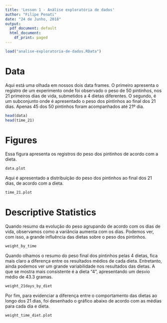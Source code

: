 ```yaml
---
title: 'Lesson 1 - Análise exploratória de dados'
author: "Filipe Penati"
date: "24 de Junho, 2018"
output:
  pdf_document: default
  html_document:
    df_print: paged
---
```

```r
load("analise-exploratoria-de-dados.RData")
```

# Data

Aqui está uma olhada em nossos dois data frames. O primeiro apresenta o registro de um experimento onde foi observado o peso de 50 pintinhos, nos 21 primeiros dias de vida, submetidos a 4 dietas diferentes. 
O segundo, é um subconjunto onde é apresentado o peso dos pintinhos ao final dos 21 dias. Apenas 45 dos 50 pintinhos foram acompanhados até 21º dia.

```r
head(data)
head(time_21)
```

# Figures

Essa figura apresenta os registros do peso dos pintinhos de acordo com a dieta.

```r
data.plot
```

Aqui é apresentado a distribuição do peso dos pintinhos ao final dos 21 dias, de acordo com a dieta.

```r
time_21.plot
```

# Descriptive Statistics

Quando resumo da evolução do peso agrupando de acordo com os dias de vida, observamos como a variância aumenta com os dias. Podemos ver, com isso, a grande influência das dietas sobre o peso dos pintinhos.

```r
weight_by_time

```

Quando olhamos o resumo do peso final dos pintinhos pelas 4 dietas, fica mais claro a diferença entre os resultados médios de cada dieta. Entretanto, ainda podemos ver um grande variabilidade nos resultados das dietas.
A que se mostra mais consistente é a dieta "4", apresentando um desvio médio de 43.3 gramas.

```r
weight_21days_by_diet
```
Por fim, para evidenciar a diferença entre o comportamento das dietas ao longo dos 21 dias, foi desenhado o gráfico abaixo de acordo com as médias para cada dia e dieta.
```r
weight_time_diet.plot
```